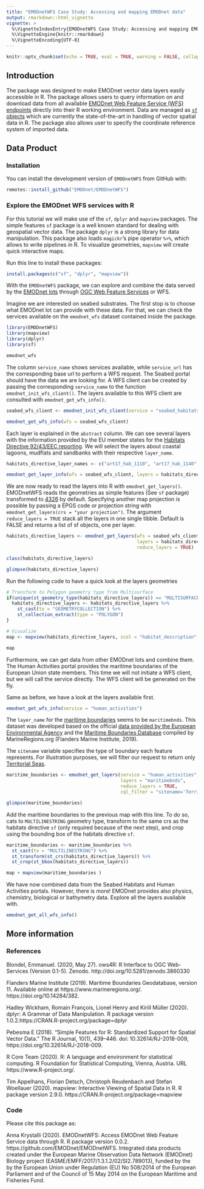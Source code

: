 ```yaml
---
title: "EMODnetWFS Case Study: Accessing and mapping EMODnet data"
output: rmarkdown::html_vignette
vignette: >
  %\VignetteIndexEntry{EMODnetWFS Case Study: Accessing and mapping EMODnet data}
  %\VignetteEngine{knitr::rmarkdown}
  %\VignetteEncoding{UTF-8}
---
```


```r
knitr::opts_chunk$set(echo = TRUE, eval = TRUE, warning = FALSE, collapse = TRUE, comment = "#>")
```


## Introduction

The package was designed to make EMODnet vector data layers easily accessible in R. The package allows users to query information on and download data from all available [EMODnet Web Feature Service (WFS) endpoints](https://www.emodnet.eu/en/data) directly into their R working environment. Data are managed as [`sf` objects](https://r-spatial.github.io/sf/) which are currently the state-of-the-art in handling of vector spatial data in R. The package also allows user to specify the coordinate reference system of imported data.

## Data Product
### Installation

You can install the development version of `EMODnetWFS` from GitHub with:

```r
remotes::install_github("EMODnet/EMODnetWFS")
```

### Explore the EMODnet WFS services with R

For this tutorial we will make use of the `sf`,  `dplyr`  and `mapview` packages. The simple features `sf` package is a well known standard for dealing with geospatial vector data. The package `dplyr` is a strong library for data manipulation. This package also loads `magickr`'s pipe operator `%>%`, which allows to write pipelines in R. To visualize geometries,  `mapview` will create quick interactive maps.

Run this line to install these packages:

```r
install.packages(c("sf", "dplyr", "mapview"))
```



With the `EMODnetWFS` package, we can explore and combine the data served by the [EMODnet lots ](https://www.emodnet.eu/en/portals) through [OGC Web Feature Services](https://en.wikipedia.org/wiki/Web_Feature_Service) or WFS. 

Imagine we are interested on seabed substrates. The first stop is to choose what EMODnet lot can provide with these data. For that, we can check the services available on the `emodnet_wfs` dataset contained inside the package. 

```r
library(EMODnetWFS)
library(mapview)
library(dplyr)
library(sf)

emodnet_wfs
```



The column `service_name` shows services available, while  `service_url` has the corresponding base url to perform a WFS request. The Seabed portal should have the data we are looking for. A WFS client can be created by passing the corresponding `service_name` to the function `emodnet_init_wfs_client()`. The layers available to this WFS client are consulted with `emodnet_get_wfs_info()`.

```r
seabed_wfs_client <- emodnet_init_wfs_client(service = "seabed_habitats_general_datasets_and_products")

emodnet_get_wfs_info(wfs = seabed_wfs_client)
```



Each layer is explained in the `abstract` column. We can see several layers with the information provided by the EU member states for the [Habitats Directive 92/43/EEC reporting](https://www.eea.europa.eu/data-and-maps/data/article-17-database-habitats-directive-92-43-eec-2). We will select the layers about coastal lagoons, mudflats and sandbanks with their respective `layer_name`.

```r
habitats_directive_layer_names <- c("art17_hab_1110", "art17_hab_1140", "art17_hab_1150")

emodnet_get_layer_info(wfs = seabed_wfs_client, layers = habitats_directive_layer_names)
```



We are now ready to read the layers into R with `emodnet_get_layers()`. EMODnetWFS reads the geometries as simple features (See `sf` package) transformed to [4326](https://epsg.io/4326) by default. Specifying another map projection is possible by passing a EPGS code or projection string with `emodnet_get_layers(crs = "your projection")`. The argument `reduce_layers = TRUE` stack all the layers in one single tibble. Default is FALSE and returns a list of sf objects, one per layer.

```r
habitats_directive_layers <- emodnet_get_layers(wfs = seabed_wfs_client, 
                                                layers = habitats_directive_layer_names, 
                                                reduce_layers = TRUE)  

class(habitats_directive_layers)

glimpse(habitats_directive_layers)
```



Run the following code to have a quick look at the layers geometries
```r
# Transform to Polygon geometry type from Multisurface
if(unique(st_geometry_type(habitats_directive_layers)) == "MULTISURFACE"){
  habitats_directive_layers <- habitats_directive_layers %>% 
    st_cast(to = "GEOMETRYCOLLECTION") %>% 
    st_collection_extract(type = "POLYGON")
}

# Visualize
map <- mapview(habitats_directive_layers, zcol = "habitat_description", burst = TRUE)

map
```


Furthermore, we can get data from other EMODnet lots and combine them. The Human Activities portal provides the maritime boundaries of the European Union state members. This time we will not initiate a WFS client, but we will call the service directly. The WFS client will be generated on the fly.

Same as before, we have a look at the layers available first.

```r
emodnet_get_wfs_info(service = "human_activities")
```



The `layer_name` for the [maritime boundaries](https://www.eea.europa.eu/data-and-maps/data/maritime-boundaries) seems to be `maritimebnds`. This dataset was developed based on the official [data provided by the European Environmental Agency](https://www.eea.europa.eu/data-and-maps/data/maritime-boundaries) and the [Maritime Boundaries Database](https://marineregions.org/eez.php) compiled by MarineRegions.org (Flanders Marine Institute, 2019).

The `sitename` variable specifies the type of boundary each feature represents. For illustration purposes, we will filter our request to return only [Territorial Seas](https://www.un.org/depts/los/convention_agreements/texts/unclos/part2.htm). 

```r
maritime_boundaries <- emodnet_get_layers(service = "human_activities", 
                                          layers = "maritimebnds", 
                                          reduce_layers = TRUE,
                                          cql_filter = "sitename='Territory sea (12 nm)'")

glimpse(maritime_boundaries)
```



Add the maritime boundaries to the previous map with this line. To do so, cats to `MULTILINESTRING` geometry type, transform to the same crs as the habitats directive `sf` (only required because of the next step), and crop using the bounding box of the habitats directive `sf`.
```r

maritime_boundaries <- maritime_boundaries %>% 
  st_cast(to = "MULTILINESTRING") %>%
  st_transform(st_crs(habitats_directive_layers)) %>%
  st_crop(st_bbox(habitats_directive_layers))

map + mapview(maritime_boundaries )
```


We have now combined data from the Seabed Habitats and Human Activities portals. However, there is more! EMODnet provides also physics, chemistry, biological or bathymetry data. Explore all the layers available with.

```r
emodnet_get_all_wfs_info()
```



## More information

### References

Blondel, Emmanuel. (2020, May 27). ows4R: R Interface to OGC Web-Services (Version 0.1-5). Zenodo. http://doi.org/10.5281/zenodo.3860330

Flanders Marine Institute (2019). Maritime Boundaries Geodatabase, version 11. Available online at https://www.marineregions.org/. https://doi.org/10.14284/382.

Hadley Wickham, Romain François, Lionel Henry and Kirill Müller (2020). dplyr: A Grammar of Data Manipulation. R package version 1.0.2.https://CRAN.R-project.org/package=dplyr

Pebesma E (2018). “Simple Features for R: Standardized Support for Spatial Vector Data.” The R Journal, 10(1), 439–446. doi: 10.32614/RJ-2018-009, https://doi.org/10.32614/RJ-2018-009. 

R Core Team (2020). R: A language and environment for statistical computing. R Foundation for Statistical Computing, Vienna, Austria. URL https://www.R-project.org/.

Tim Appelhans, Florian Detsch, Christoph Reudenbach and Stefan Woellauer (2020). mapview: Interactive Viewing of Spatial Data in R. R package version 2.9.0. https://CRAN.R-project.org/package=mapview

### Code

Please cite this package as: 

Anna Krystalli (2020). EMODnetWFS: Access EMODnet Web Feature Service data through R. R package version 0.0.2. https://github.com/EMODnet/EMODnetWFS. Integrated data products created under the European Marine Observation Data Network (EMODnet) Biology project (EASME/EMFF/2017/1.3.1.2/02/SI2.789013), funded by the by the European Union under Regulation (EU) No 508/2014 of the European Parliament and of the Council of 15 May 2014 on the European Maritime and Fisheries Fund.
